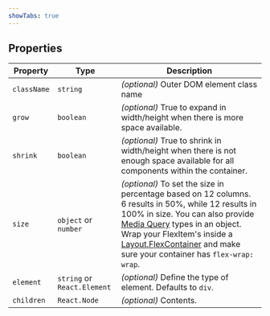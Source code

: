```yaml
---
showTabs: true
---
```


## Properties

| Property    | Type                        | Description                                                                                                                                                                                                                                                                                                                                                     |
| ----------- | --------------------------- | --------------------------------------------------------------------------------------------------------------------------------------------------------------------------------------------------------------------------------------------------------------------------------------------------------------------------------------------------------------- |
| `className` | `string`                    | _(optional)_ Outer DOM element class name                                                                                                                                                                                                                                                                                                                       |
| `grow`      | `boolean`                   | _(optional)_ True to expand in width/height when there is more space available.                                                                                                                                                                                                                                                                                 |
| `shrink`    | `boolean`                   | _(optional)_ True to shrink in width/height when there is not enough space available for all components within the container.                                                                                                                                                                                                                                   |
| `size`      | `object` or `number`        | _(optional)_ To set the size in percentage based on 12 columns. 6 results in 50%, while 12 results in 100% in size. You can also provide [Media Query](/uilib/usage/layout/media-queries/) types in an object. Wrap your FlexItem's inside a [Layout.FlexContainer](/uilib/components/layout/FlexContainer) and make sure your container has `flex-wrap: wrap`. |
| `element`   | `string` or `React.Element` | _(optional)_ Define the type of element. Defaults to `div`.                                                                                                                                                                                                                                                                                                     |
| `children`  | `React.Node`                | _(optional)_ Contents.                                                                                                                                                                                                                                                                                                                                          |

